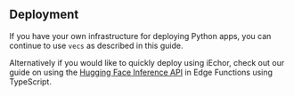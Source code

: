 ## Deployment

If you have your own infrastructure for deploying Python apps, you can continue to use `vecs` as described in this guide.

Alternatively if you would like to quickly deploy using iEchor, check out our guide on using the [Hugging Face Inference API](/docs/guides/ai/hugging-face) in Edge Functions using TypeScript.
